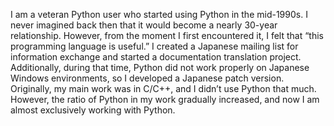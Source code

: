 I am a veteran Python user who started using Python in the mid-1990s. I never imagined back then that it would become a nearly 30-year relationship. However, from the moment I first encountered it, I felt that “this programming language is useful.” I created a Japanese mailing list for information exchange and started a documentation translation project. Additionally, during that time, Python did not work properly on Japanese Windows environments, so I developed a Japanese patch version.
Originally, my main work was in C/C++, and I didn’t use Python that much. However, the ratio of Python in my work gradually increased, and now I am almost exclusively working with Python.